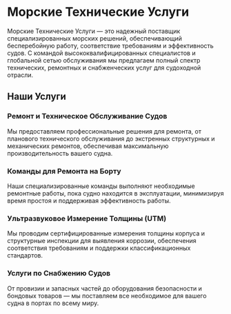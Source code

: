 # Морские Технические Услуги

Морские Технические Услуги — это надежный поставщик специализированных морских решений, обеспечивающий бесперебойную работу, соответствие требованиям и эффективность судов. С командой высококвалифицированных специалистов и глобальной сетью обслуживания мы предлагаем полный спектр технических, ремонтных и снабженческих услуг для судоходной отрасли.

## Наши Услуги

### Ремонт и Техническое Обслуживание Судов

Мы предоставляем профессиональные решения для ремонта, от планового технического обслуживания до экстренных структурных и механических ремонтов, обеспечивая максимальную производительность вашего судна.

### Команды для Ремонта на Борту

Наши специализированные команды выполняют необходимые ремонтные работы, пока судно находится в эксплуатации, минимизируя время простоя и поддерживая эффективность работы.

### Ультразвуковое Измерение Толщины (UTM)

Мы проводим сертифицированные измерения толщины корпуса и структурные инспекции для выявления коррозии, обеспечения соответствия требованиям и поддержки классификационных стандартов.

### Услуги по Снабжению Судов

От провизии и запасных частей до оборудования безопасности и бондовых товаров — мы поставляем все необходимое для вашего судна в портах по всему миру.
